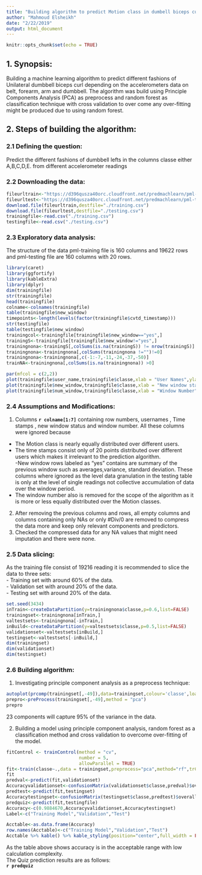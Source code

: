 ```yaml
---
title: "Building algorithm to predict Motion class in dumbell biceps curl"
author: "Mahmoud Elsheikh"
date: "2/22/2019"
output: html_document
---
```


```r
knitr::opts_chunk$set(echo = TRUE)
```

## 1. Synopsis:
Building a machine learning algorithm to predict different fashions of Unilateral dumbbell biceps curl depending on the accelerometers data on belt, forearm, arm and dumbbell. The algorithm was build using Principle Components Analysis (PCA) as preprocess and random forest as classification technique with cross validation to over come any over-fitting might be produced due to using random forest.

## 2. Steps of building the algorithm:

### 2.1 Defining the question:
Predict the different fashions of dumbbell lefts in the columns classe either A,B,C,D,E. from different accelerometer readings

### 2.2 Downloading the data:

```r
fileurltrain<-"https://d396qusza40orc.cloudfront.net/predmachlearn/pml-training.csv"
fileurltest<-"https://d396qusza40orc.cloudfront.net/predmachlearn/pml-testing.csv"
download.file(fileurltrain,destfile="./training.csv")
download.file(fileurltest,destfile="./testing.csv")
trainingfile<-read.csv("./training.csv")
testingfile<-read.csv("./testing.csv")
```

### 2.3 Exploratory data analysis:
The structure of the data pml-training file is 160 columns and 19622 rows and pml-testing file are 160 columns with 20 rows.  

```r
library(caret)
library(ggfortify)
library(kableExtra)
library(dplyr)
dim(trainingfile)
str(trainingfile)
head(trainingfile)
colname<-colnames(trainingfile)
table(trainingfile$new_window)
timepoints<-length(levels(factor(trainingfile$cvtd_timestamp)))
str(testingfile)
table(testingfile$new_window)
trainingcol<-trainingfile[trainingfile$new_window=="yes",]
trainingS<-trainingfile[trainingfile$new_window!="yes",]
trainingnona<-trainingS[,colSums(is.na(trainingS)) != nrow(trainingS)]
trainingnona<-trainingnona[,colSums(trainingnona !="")!=0]
trainingnona<-trainingnona[,c(-1:-7,-11,-24,-37,-50)]
trainNA<-trainingnona[,colSums(is.na(trainingnona)) >0]
```

```r
par(mfcol = c(2,2))
plot(trainingfile$user_name,trainingfile$classe,xlab = "User Names",ylab="Motion class",main= "Users Vs Motion class")
plot(trainingfile$new_window,trainingfile$classe,xlab = "New window status",ylab="Motion class",main="New window status Vs Motion classes")
plot(trainingfile$num_window,trainingfile$classe,xlab = "Window Number",ylab="Motion class",main="Window number Vs Motion classes")
```

### 2.4 Assumptions and Modifications:
1. Columns **`r colname[1:7]`** containing row numbers, usernames , Time stamps , new window status and window number. All these columns were ignored because
- The Motion class is nearly equally distributed over different users.  
- The time stamps consist only of 20 points distributed over different users which makes it irrelevant to the prediction algorithm.  
-New window rows labeled as "yes" contains are summary of the previous window such as averages,variance, standard deviation. These columns where ignored as the level data granulation in the testing table is only at the level of single readings not collective accumulation of data over the window period.   
- The window number also is removed for the scope of the algorithm as it is more or less equally distributed over the Motion classes.  
2. After removing the previous columns and rows, all empty columns and columns containing only NAs or only #Div/0 are removed to compress the data more and keep only relevant components and predictors.
3. Checked the compressed data for any NA values that might need imputation and there were none.  

### 2.5 Data slicing:
As the training file consist of 19216 reading it is recommended to slice the data to three sets:  
- Training set with around 60% of the data.  
- Validation set with around  20% of the data.  
- Testing set with around  20% of the data.  
``` r
set.seed(3434)
inTrain<-createDataPartition(y=trainingnona$classe,p=0.6,list=FALSE)
trainingset<-trainingnona[inTrain,]
valtestsets<-trainingnona[-inTrain,]
inBuild<-createDataPartition(y=valtestsets$classe,p=0.5,list=FALSE)
validationset<-valtestsets[inBuild,]
testingset<-valtestsets[-inBuild,]
dim(trainingset)
dim(validationset)
dim(testingset)
```

### 2.6 Building algorithm:  
1. Investigating principle component analysis as a preprocess technique:
```r
autoplot(prcomp(trainingset[,-49]),data=trainingset,colour='classe',loadings=TRUE,loadings.label.size = 3,loadings.colour = "blue",loadings.label = TRUE)
prepro<-preProcess(trainingset[,-49],method = "pca")
prepro
```
23 components will capture 95% of the variance in the data.  

2. Building a model using principle component analysis, random forest as a classification method and cross validation to overcome over-fitting of the model.
```r
fitControl <- trainControl(method = "cv",
                           number = 5,
                           allowParallel = TRUE)
fit<-train(classe~.,data = trainingset,preprocess="pca",method="rf",trControl=fitControl)
fit
predval<-predict(fit,validationset)
Accuracyvalidationset<-confusionMatrix(validationset$classe,predval)$overall[1]
predtest<-predict(fit,testingset)
Accuracytestingset<-confusionMatrix(testingset$classe,predtest)$overall[1]
predquiz<-predict(fit,testingfile)
Accuracy<-c(0.9884670,Accuracyvalidationset,Accuracytestingset)
Label<-c("Training Model","Validation","Test")
```
```r
Acctable<-as.data.frame(Accuracy)
row.names(Acctable)<-c("Training Model","Validation","Test")
Acctable %>% kable() %>% kable_styling(position="center",full_width = FALSE)
```

As the table above shows accuracy is in the acceptable range with low calculation complexity.  
The Quiz prediction results are as follows:  
**`r predquiz`**